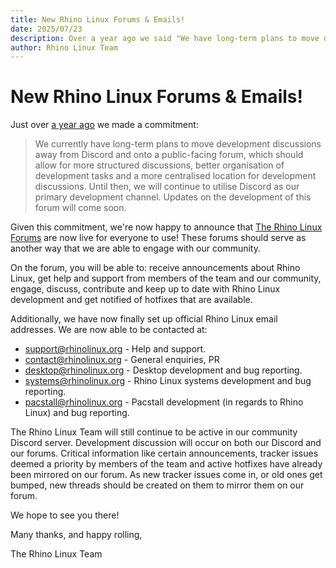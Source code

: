 ```yaml
---
title: New Rhino Linux Forums & Emails!
date: 2025/07/23
description: Over a year ago we said "We have long-term plans to move discussions away from Discord onto a public-facing forum. We are now happy to announce that our forums are now live! Additionally, we have now finally set up official Rhino Linux email addresses.
author: Rhino Linux Team
---
```


# New Rhino Linux Forums & Emails! 
  
Just over [a year ago](https://blog.rhinolinux.org/news-14) we made a commitment: 
 > We currently have long-term plans to move development discussions away from Discord and onto a public-facing forum, which should allow for more structured discussions, better organisation of development tasks and a more centralised location for development discussions. Until then, we will continue to utilise Discord as our primary development channel. Updates on the development of this forum will come soon. 
  
Given this commitment, we're now happy to announce that [The Rhino Linux Forums](https://forum.rhinolinux.org/) are now live for everyone to use! These forums should serve as another way that we are able to engage with our community.

On the forum, you will be able to: receive announcements about Rhino Linux, get help and support from members of the team and our community, engage, discuss, contribute and keep up to date with Rhino Linux development and get notified of hotfixes that are available. 
  
Additionally, we have now finally set up official Rhino Linux email addresses. We are now able to be contacted at: 
 - support@rhinolinux.org - Help and support. 
 - contact@rhinolinux.org - General enquiries, PR 
 - desktop@rhinolinux.org - Desktop development and bug reporting. 
 - systems@rhinolinux.org - Rhino Linux systems development and bug reporting. 
 - pacstall@rhinolinux.org - Pacstall development (in regards to Rhino Linux) and bug reporting. 
  
The Rhino Linux Team will still continue to be active in our community Discord server. Development discussion will occur on both our Discord and our forums. Critical information like certain announcements, tracker issues deemed a priority by members of the team and active hotfixes have already been mirrored on our forum. As new tracker issues come in, or old ones get bumped, new threads should be created on them to mirror them on our forum. 
  
We hope to see you there! 
  
Many thanks, and happy rolling, 
  
The Rhino Linux Team